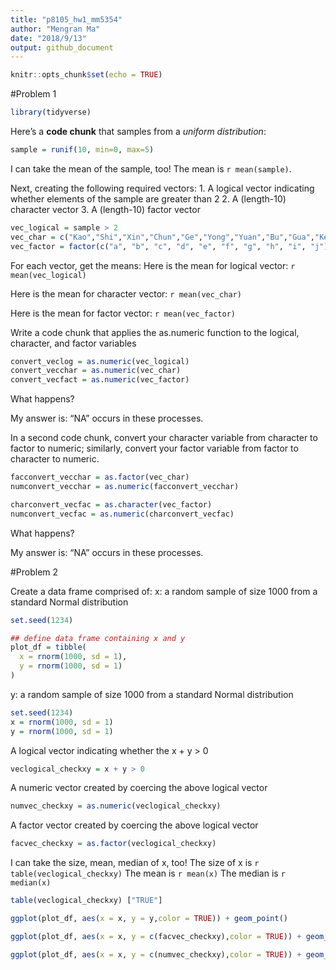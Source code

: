 ```yaml
---
title: "p8105_hw1_mm5354"
author: "Mengran Ma"
date: "2018/9/13"
output: github_document
---
```


```r
knitr::opts_chunk$set(echo = TRUE)
```
#Problem 1

```r
library(tidyverse)
```


Here's a **code chunk** that samples from 
a _uniform distribution_:

```r
sample = runif(10, min=0, max=5)
```
I can take the mean of the sample, too!
The mean is `r mean(sample)`.

Next, creating the following required vectors:
1. A logical vector indicating whether elements of the sample are greater than 2
2. A (length-10) character vector
3. A (length-10) factor vector

```r
vec_logical = sample > 2
vec_char = c("Kao","Shi","Xin","Chun","Ge","Yong","Yuan","Bu","Gua","Ke")
vec_factor = factor(c("a", "b", "c", "d", "e", "f", "g", "h", "i", "j"))
```


For each vector, get the means:
Here is the mean for logical vector: `r mean(vec_logical)`

Here is the mean for character vector: `r mean(vec_char)`

Here is the mean for factor vector: `r mean(vec_factor)`

Write a code chunk that applies the as.numeric function to the logical, character, and factor variables
```r
convert_veclog = as.numeric(vec_logical)
convert_vecchar = as.numeric(vec_char)
convert_vecfact = as.numeric(vec_factor)
```

What happens?

My answer is: "NA" occurs in these processes.

In a second code chunk, convert your character variable from character to factor to numeric; similarly, convert your factor variable from factor to character to numeric. 

```r
facconvert_vecchar = as.factor(vec_char)
numconvert_vecchar = as.numeric(facconvert_vecchar)

charconvert_vecfac = as.character(vec_factor)
numconvert_vecfac = as.numeric(charconvert_vecfac)
```


What happens?

My answer is: "NA" occurs in these processes.


#Problem 2

Create a data frame comprised of:
x: a random sample of size 1000 from a standard Normal distribution


```r
set.seed(1234)

## define data frame containing x and y
plot_df = tibble(
  x = rnorm(1000, sd = 1),
  y = rnorm(1000, sd = 1)
)


```
y: a random sample of size 1000 from a standard Normal distribution
```r
set.seed(1234)
x = rnorm(1000, sd = 1)
y = rnorm(1000, sd = 1)
```
A logical vector indicating whether the x + y > 0
```r
veclogical_checkxy = x + y > 0
```


A numeric vector created by coercing the above logical vector
```r
numvec_checkxy = as.numeric(veclogical_checkxy)
```

A factor vector created by coercing the above logical vector
```r
facvec_checkxy = as.factor(veclogical_checkxy)
```

I can take the size, mean, median of x, too!
The size of x is `r table(veclogical_checkxy)`
The mean is `r mean(x)`
The median is `r median(x)`

```r
table(veclogical_checkxy) ["TRUE"]
```

```r
ggplot(plot_df, aes(x = x, y = y,color = TRUE)) + geom_point()
```
```r
ggplot(plot_df, aes(x = x, y = c(facvec_checkxy),color = TRUE)) + geom_point()
```

```r
ggplot(plot_df, aes(x = x, y = c(numvec_checkxy),color = TRUE)) + geom_point()
```